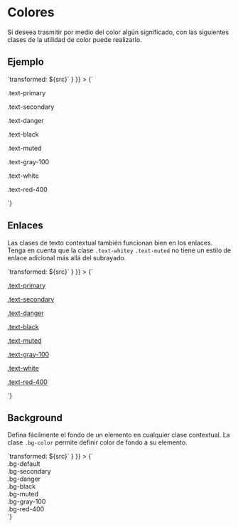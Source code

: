 
# Colores

<Meta title="Utilidades/Colores" />

Si deseea trasmitir por medio del color algún significado, con las siguientes clases de la utilidad de color puede realizarlo.

## Ejemplo

<Preview>
  <Story
    name="Basic"
    height="150px"
    parameters={{ docs: { transformSource: (src) => `transformed: ${src}` } }}
  >
    {`<p class="text-default">.text-primary</p>
        <p class="text-secondary">.text-secondary</p>
        <p class="text-danger">.text-danger</p>
        <p class="text-black">.text-black</p>
        <p class="text-muted bg-blakc">.text-muted</p>
        <p class="text-gray-100 bg-black">.text-gray-100</p>
        <p class="text-white bg-black">.text-white</p>
        <p class="text-red-400">.text-red-400</p>`}
  </Story>
</Preview>

## Enlaces

Las clases de texto contextual también funcionan bien en los enlaces. Tenga en cuenta que la clase `.text-whitey` `.text-muted` no tiene un estilo de enlace adicional más allá del subrayado.

<Preview>
  <Story
    name="Enlaces"
    height="150px"
    parameters={{ docs: { transformSource: (src) => `transformed: ${src}` } }}
  >
    {`  <p><a href="#" class="text-default">.text-primary</a></p>
        <p><a href="#" class="text-secondary">.text-secondary</a></p>
        <p><a href="#" class="text-danger">.text-danger</a></p>
        <p><a href="#" class="text-black">.text-black</a></p>
        <p><a href="#" class="text-muted bg-blakc">.text-muted</a></p>
        <p><a href="#" class="text-gray-100 bg-black">.text-gray-100</a></p>
        <p><a href="#" class="text-white bg-black">.text-white</a></p>
        <p><a href="#" class="text-red-400">.text-red-400</a></p>`}
  </Story>
</Preview>

## Background

Defina fácilmente el fondo de un elemento en cualquier clase contextual. La clase `.bg-color` permite definir color de fondo a su elemento. 

<Preview>
  <Story
    name="Background"
    height="350px"
    parameters={{ docs: { transformSource: (src) => `transformed: ${src}` } }}
  >
    {`  <div class="p-10 mb-10 bg-default text-white">.bg-default</div>
        <div class="p-10 mb-10 bg-secondary text-white">.bg-secondary</div>
        <div class="p-10 mb-10 bg-danger text-white">.bg-danger</div>
        <div class="p-10 mb-10 bg-black text-white">.bg-black</div>
        <div class="p-10 mb-10 bg-muted text-white">.bg-muted</div>
        <div class="p-10 mb-10 bg-gray-100 text-black">.bg-gray-100</div>
        <div class="p-10 mb-10 bg-red-400 text-white">.bg-red-400</div>
     `}
  </Story>
</Preview>


